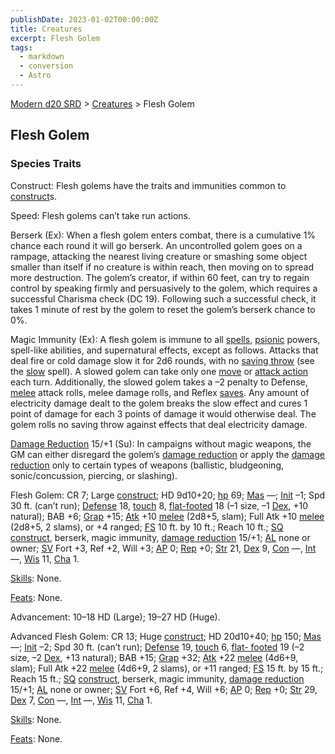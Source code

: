 ```yaml
---
publishDate: 2023-01-02T00:00:00Z
title: Creatures
excerpt: Flesh Golem
tags:
  - markdown
  - conversion
  - Astro
---
```


[Modern d20 SRD](/#modernD20) > [Creatures](modern-d20-srd-creatures-index) > Flesh Golem

## Flesh Golem

### Species Traits

Construct: Flesh golems have the traits and immunities common to
[construct](modern-d20-srd-creature-types-construct)s.

Speed: Flesh golems can’t take run actions.

Berserk (Ex): When a flesh golem enters combat, there is a cumulative 1%
chance each round it will go berserk. An uncontrolled golem goes on a rampage,
attacking the nearest living creature or smashing some object smaller than
itself if no creature is within reach, then moving on to spread more
destruction. The golem’s creator, if within 60 feet, can try to regain control
by speaking firmly and persuasively to the golem, which requires a successful
Charisma check (DC 19). Following such a successful check, it takes 1 minute
of rest by the golem to reset the golem’s berserk chance to 0%.

Magic Immunity (Ex): A flesh golem is immune to all [spells](modern-d20-srd-fx-index), [psionic](modern-d20-srd-psionics-index) powers, spell-like
abilities, and supernatural effects, except as follows. Attacks that deal fire
or cold damage slow it for 2d6 rounds, with no [saving throw](modern-d20-srd-basics-saving-throws) (see the [slow](modern-d20-srd-fx-slow) spell). A slowed
golem can take only one [move](modern-d20-srd-combat-move-actions) or [attack action](modern-d20-srd-combat-attack-actions) each turn. Additionally, the
slowed golem takes a –2 penalty to Defense, [melee](modern-d20-srd-combat-attack-roll) attack rolls, melee damage rolls, and Reflex
[saves](modern-d20-srd-basics-saving-throws). Any amount of electricity damage
dealt to the golem breaks the slow effect and cures 1 point of damage for each
3 points of damage it would otherwise deal. The golem rolls no saving throw
against effects that deal electricity damage.

[Damage Reduction](modern-d20-srd-special-abilities-damage-reduction) 15/+1
(Su): In campaigns without magic weapons, the GM can either disregard the
golem’s [damage reduction](modern-d20-srd-special-abilities-damage-reduction)
or apply the [damage reduction](modern-d20-srd-special-abilities-damage-reduction) only to certain types of weapons (ballistic, bludgeoning,
sonic/concussion, piercing, or slashing).

Flesh Golem: CR 7; Large [construct](modern-d20-srd-creature-types-construct);
HD 9d10+20; [hp](modern-d20-srd-combat-hit-points) 69; [Mas](modern-d20-srd-creatures-creature-overview) —; [Init](modern-d20-srd-combat-initiative) –1;
Spd 30 ft. (can’t run); [Defense](modern-d20-srd-combat-defense) 18,
[touch](modern-d20-srd-combat-attack-actions) 8, [flat-footed](modern-d20-srd-combat-surprise) 18 (–1 size, –1 [Dex](modern-d20-srd-basics-ability-scores),
+10 natural); BAB +6; [Grap](modern-d20-srd-combat-grapple) +15;
[Atk](modern-d20-srd-combat-attack-roll) +10 [melee](modern-d20-srd-combat-attack-roll) (2d8+5, slam); Full Atk +10 [melee](modern-d20-srd-combat-attack-roll) (2d8+5, 2 slams), or +4 ranged; [FS](modern-d20-srd-creatures-creature-overview) 10 ft. by 10 ft.; Reach 10 ft.; [SQ](modern-d20-srd-creatures-creature-overview) [construct](modern-d20-srd-creature-types-construct),
berserk, magic immunity, [damage reduction](modern-d20-srd-special-abilities-damage-reduction) 15/+1; [AL](modern-d20-srd-basics-allegiances) none or
owner; [SV](modern-d20-srd-basics-saving-throws) Fort +3, Ref +2, Will +3;
[AP](modern-d20-srd-creatures-creature-overview) 0; [Rep](modern-d20-srd-creatures-creature-overview) +0; [Str](modern-d20-srd-basics-ability-scores)
21, [Dex](modern-d20-srd-basics-ability-scores) 9, [Con](modern-d20-srd-basics-ability-scores) —, [Int](modern-d20-srd-basics-ability-scores) —,
[Wis](modern-d20-srd-basics-ability-scores) 11, [Cha](modern-d20-srd-basics-ability-scores) 1.

[Skills](modern-d20-srd-skills-index): None.

[Feats](modern-d20-srd-feats-index): None.

Advancement: 10–18 HD (Large); 19–27 HD (Huge).

Advanced Flesh Golem: CR 13; Huge [construct](modern-d20-srd-creature-types-construct); HD 20d10+40; [hp](modern-d20-srd-combat-hit-points) 150;
[Mas](modern-d20-srd-creatures-creature-overview) —; [Init](modern-d20-srd-combat-initiative) –2; Spd 30 ft. (can’t run); [Defense](modern-d20-srd-combat-defense) 19, [touch](modern-d20-srd-combat-attack-actions) 6, [flat- footed](modern-d20-srd-combat-surprise) 19 (–2 size, –2 [Dex](modern-d20-srd-basics-ability-scores), +13 natural); BAB +15; [Grap](modern-d20-srd-combat-grapple) +32; [Atk](modern-d20-srd-combat-attack-roll) +22
[melee](modern-d20-srd-combat-attack-roll) (4d6+9, slam); Full Atk +22
[melee](modern-d20-srd-combat-attack-roll) (4d6+9, 2 slams), or +11 ranged;
[FS](modern-d20-srd-creatures-creature-overview) 15 ft. by 15 ft.; Reach 15
ft.; [SQ](modern-d20-srd-creatures-creature-overview)
[construct](modern-d20-srd-creature-types-construct), berserk, magic immunity,
[damage reduction](modern-d20-srd-special-abilities-damage-reduction) 15/+1;
[AL](modern-d20-srd-basics-allegiances) none or owner; [SV](modern-d20-srd-basics-saving-throws) Fort +6, Ref +4, Will +6; [AP](modern-d20-srd-creatures-creature-overview) 0; [Rep](modern-d20-srd-creatures-creature-overview) +0;
[Str](modern-d20-srd-basics-ability-scores) 29, [Dex](modern-d20-srd-basics-ability-scores) 7, [Con](modern-d20-srd-basics-ability-scores) —,
[Int](modern-d20-srd-basics-ability-scores) —, [Wis](modern-d20-srd-basics-ability-scores) 11, [Cha](modern-d20-srd-basics-ability-scores) 1.

[Skills](modern-d20-srd-skills-index): None.

[Feats](modern-d20-srd-feats-index): None.

